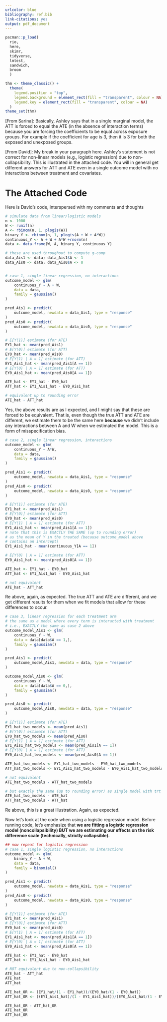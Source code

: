 ```yaml
---
urlcolor: blue
bibliography: ref.bib
link-citations: yes
output: pdf_document
---
```


```r

pacman::p_load(
  rio,          
  here,         
  skimr,        
  tidyverse,     
  lmtest,
  sandwich,
  broom
  )

thm <- theme_classic() +
  theme(
    legend.position = "top",
    legend.background = element_rect(fill = "transparent", colour = NA),
    legend.key = element_rect(fill = "transparent", colour = NA)
  )
theme_set(thm)

```

[From Sarina]: Basically, Ashley says that in a single marginal model, the ATT is forced to equal the ATE (in the absence of interaction terms) because you are forcing the coefficients to be equal across exposure groups. For example if the coefficient for age is 3, then it is 3 for both the exposed and unexposed groups.

[From David]: My break in your paragraph here. Ashley’s statement is not correct for non-linear models (e.g., logistic regression) due to non-collapsibility. This is illustrated in the attached code. You will in general get different answers for ATT and ATE even in a single outcome model with no interactions between treatment and covariates.

# The Attached Code

Here is David's code, interspersed with my comments and thoughts

```r

# simulate data from linear/logistic models
n <- 1000
W <- runif(n)
A <- rbinom(n, 1, plogis(W))
binary_Y <- rbinom(n, 1, plogis(A + W + A*W))
continuous_Y <- A + W + A*W +rnorm(n)
data <- data.frame(W, A, binary_Y, continuous_Y)

# these are used throughout to compute g-comp
data_Ais1 <- data; data_Ais1$A <- 1
data_Ais0 <- data; data_Ais0$A <- 0


# case 1, single linear regression, no interactions
outcome_model <- glm(
	continuous_Y ~ A + W, 
	data = data,
	family = gaussian()
)

pred_Ais1 <- predict(
	outcome_model, newdata = data_Ais1, type = "response"
)
pred_Ais0 <- predict(
	outcome_model, newdata = data_Ais0, type = "response"
)

# E[Y(1)] estimate (for ATE)
EY1_hat <- mean(pred_Ais1)
# E[Y(0)] estimate (for ATT)
EY0_hat <- mean(pred_Ais0)
# E[Y(1) | A = 1] estimate (for ATT)
EY1_Ais1_hat <- mean(pred_Ais1[A == 1])
# E[Y(0) | A = 1] estimate (for ATT)
EY0_Ais1_hat <- mean(pred_Ais0[A == 1])

ATE_hat <- EY1_hat - EY0_hat
ATT_hat <- EY1_Ais1_hat - EY0_Ais1_hat

# equivalent up to rounding error
ATE_hat - ATT_hat

```

Yes, the above results are as I expected, and I might say that these are forced to be equivalent. That is, even though the true ATT and ATE are different, we estimate them to be the same here **because** we didn't include any interactions between A and W when we estimated the model. This is a form of misspecification bias.

\newpage

```r

# case 2, single linear regression, interactions
outcome_model <- glm(
	continuous_Y ~ A*W, 
	data = data,
	family = gaussian()
)

pred_Ais1 <- predict(
	outcome_model, newdata = data_Ais1, type = "response"
)
pred_Ais0 <- predict(
	outcome_model, newdata = data_Ais0, type = "response"
)

# E[Y(1)] estimate (for ATE)
EY1_hat <- mean(pred_Ais1)
# E[Y(0)] estimate (for ATT)
EY0_hat <- mean(pred_Ais0)
# E[Y(1) | A = 1] estimate (for ATT)
EY1_Ais1_hat <- mean(pred_Ais1[A == 1])
# note that this is EXACTLY THE SAME (up to rounding error) 
# as the mean of Y in the treated (because outcome_model above 
# contains an intercept)
EY1_Ais1_hat - mean(continuous_Y[A == 1])

# E[Y(0) | A = 1] estimate (for ATT)
EY0_Ais1_hat <- mean(pred_Ais0[A == 1])

ATE_hat <- EY1_hat - EY0_hat
ATT_hat <- EY1_Ais1_hat - EY0_Ais1_hat

# not equivalent
ATE_hat - ATT_hat

```

Re above, again, as expected. The true ATT and ATE are different, and we get different results for them when we fit models that allow for these differences to occur.

\newpage

```r
# case 3, linear regression for each treatment arm
# the same as a model where every term is interacted with treatment
# i.e., EXACTLY the same as case 2 above
outcome_model_Ais1 <- glm(
	continuous_Y ~ W, 
	data = data[data$A == 1,],
	family = gaussian()
)

pred_Ais1 <- predict(
	outcome_model_Ais1, newdata = data, type = "response"
)

outcome_model_Ais0 <- glm(
	continuous_Y ~ W, 
	data = data[data$A == 0,],
	family = gaussian()
)

pred_Ais0 <- predict(
	outcome_model_Ais0, newdata = data, type = "response"
)

# E[Y(1)] estimate (for ATE)
EY1_hat_two_models <- mean(pred_Ais1)
# E[Y(0)] estimate (for ATT)
EY0_hat_two_models <- mean(pred_Ais0)
# E[Y(1) | A = 1] estimate (for ATT)
EY1_Ais1_hat_two_models <- mean(pred_Ais1[A == 1])
# E[Y(0) | A = 1] estimate (for ATT)
EY0_Ais1_hat_two_models <- mean(pred_Ais0[A == 1])

ATE_hat_two_models <- EY1_hat_two_models - EY0_hat_two_models
ATT_hat_two_models <- EY1_Ais1_hat_two_models - EY0_Ais1_hat_two_models

# not equivalent
ATE_hat_two_models - ATT_hat_two_models

# but exactly the same (up to rounding error) as single model with trt * covariate interactions
ATE_hat_two_models - ATE_hat
ATT_hat_two_models - ATT_hat
```

Re above, this is a great illustration. Again, as expected.

\newpage

Now let's look at the code when using a logistic regression model. Before running code, let's emphasize that **we are fitting a logistic regression model (noncollapsibility) BUT we are estimating our effects on the risk difference scale (technically, strictly collapsible).**

```r

## now repeat for logistic regression
# case 1, single logistic regression, no interactions
outcome_model <- glm(
	binary_Y ~ A + W, 
	data = data,
	family = binomial()
)

pred_Ais1 <- predict(
	outcome_model, newdata = data_Ais1, type = "response"
)
pred_Ais0 <- predict(
	outcome_model, newdata = data_Ais0, type = "response"
)

# E[Y(1)] estimate (for ATE)
EY1_hat <- mean(pred_Ais1)
# E[Y(0)] estimate (for ATT)
EY0_hat <- mean(pred_Ais0)
# E[Y(1) | A = 1] estimate (for ATT)
EY1_Ais1_hat <- mean(pred_Ais1[A == 1])
# E[Y(0) | A = 1] estimate (for ATT)
EY0_Ais1_hat <- mean(pred_Ais0[A == 1])

ATE_hat <- EY1_hat - EY0_hat
ATT_hat <- EY1_Ais1_hat - EY0_Ais1_hat

# NOT equivalent due to non-collapsibility
ATE_hat - ATT_hat
ATE_hat 
ATT_hat

ATE_hat_OR <- (EY1_hat/(1 - EY1_hat))/(EY0_hat/(1 - EY0_hat))
ATT_hat_OR <- ((EY1_Ais1_hat)/(1 - EY1_Ais1_hat))/(EY0_Ais1_hat/(1 - EY0_Ais1_hat))

ATE_hat_OR - ATT_hat_OR
ATE_hat_OR 
ATT_hat_OR

```

<!-- Clearly, the above result is not equivalent, but I'm not convinced this is due to noncollapsibility. Case in point (see, e.g., https://bit.ly/3TUk3SQ): -->

<!-- ```{r} -->

<!-- # simulate data from linear risk model -->
<!-- n <- 1e6 -->

<!-- Z <- rbinom(n, 1, .5) # not a confounder -->
<!-- A <- rbinom(n, 1, .5) -->
<!-- binary_Y <- rbinom(n, 1, 0.3 + .3*A + .3*Z) -->

<!-- mean(binary_Y) # roughly 50% -->

<!-- data <- data.frame(Z, A, binary_Y) -->

<!-- # compute OR1 for A - Y association -->

<!-- mod1 <- glm(binary_Y ~ A,  -->
<!--             data = data,  -->
<!--             family = binomial(link = "logit")) -->

<!-- log_OR1 <- summary(mod1)$coefficients[2,1] -->

<!-- # compute OR2 for A - Y | Z association (conditionally adjusted) -->

<!-- mod2 <- glm(binary_Y ~ A + Z,  -->
<!--             data = data,  -->
<!--             family = binomial(link = "logit")) -->

<!-- log_OR2 <- summary(mod2)$coefficients[2,1] -->

<!-- log_OR1 - log_OR2 # noncollapsibility -->

<!-- exp(log_OR1) -->
<!-- exp(log_OR2) -->

<!-- ``` -->

<!-- What happens if we do the same analysis, but marginally standardize?: -->

<!-- ```{r} -->

<!-- # compute OR1 for A - Y association -->

<!-- mod1 <- glm(binary_Y ~ A,  -->
<!--             data = data,  -->
<!--             family = binomial(link = "logit")) -->

<!-- mu1 <- mean(predict(mod1,  -->
<!--                newdata = transform(data, A = 1),  -->
<!--                type = "response")) -->

<!-- mu0 <- mean(predict(mod1,  -->
<!--                newdata = transform(data, A = 0),  -->
<!--                type = "response")) -->

<!-- OR1_mstand <- (mu1/(1-mu1))/(mu0/(1-mu0)) -->

<!-- RD1_mstand <- mu1 - mu0 -->

<!-- # compute OR2 for A - Y | Z association (conditionally adjusted) -->

<!-- mod2 <- glm(binary_Y ~ A + Z,  -->
<!--             data = data,  -->
<!--             family = binomial(link = "logit")) -->

<!-- mu1 <- mean(predict(mod2,  -->
<!--                newdata = transform(data, A = 0),  -->
<!--                type = "response")) -->

<!-- mu0 <- mean(predict(mod2,  -->
<!--                newdata = transform(data, A = 0),  -->
<!--                type = "response")) -->

<!-- OR2_mstand <- (mu1/(1-mu1))/(mu0/(1-mu0)) -->

<!-- RD2_mstand <- mu1 - mu0 -->

<!-- mu1 <- mean(predict(mod2,  -->
<!--                newdata = subset( -->
<!--                  transform(data, A = 1),  -->
<!--                  Z == 1),  -->
<!--                type = "response")) -->

<!-- mu0 <- mean(predict(mod2,  -->
<!--                newdata = subset( -->
<!--                  transform(data, A = 0), -->
<!--                  Z == 1),  -->
<!--                type = "response")) -->

<!-- OR2_mstand_Zis1 <- (mu1/(1-mu1))/(mu0/(1-mu0)) -->

<!-- RD2_mstand_Zis1 <- mu1 - mu0 -->

<!-- mu1 <- mean(predict(mod2,  -->
<!--                newdata = subset( -->
<!--                  transform(data, A = 1),  -->
<!--                  Z == 0),  -->
<!--                type = "response")) -->

<!-- mu0 <- mean(predict(mod2,  -->
<!--                newdata = subset( -->
<!--                  transform(data, A = 0), -->
<!--                  Z == 0),  -->
<!--                type = "response")) -->

<!-- OR2_mstand_Zis0 <- (mu1/(1-mu1))/(mu0/(1-mu0)) -->

<!-- RD2_mstand_Zis0 <- mu1 - mu0 -->

<!-- OR2_mstand -->
<!-- OR2_mstand_Zis1 -->
<!-- OR2_mstand_Zis0 -->

<!-- RD2_mstand -->
<!-- RD2_mstand_Zis1 -->
<!-- RD2_mstand_Zis0 -->
<!-- ``` -->


<!-- At least as I understand it, noncollapsibility is a property of the effect contrast (odds ratio versus risk difference), not the model per se.  -->

<!-- This is important because we can generate binary outcome data from an additive risk model  -->